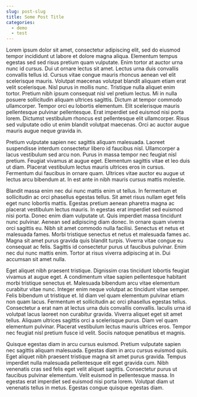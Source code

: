 ```yaml
---
slug: post-slug
title: Some Post Title
categories:
  - demo
  - test
---
```


Lorem ipsum dolor sit amet, consectetur adipiscing elit, sed do eiusmod tempor incididunt ut labore et dolore magna aliqua. Elementum tempus egestas sed sed risus pretium quam vulputate. Enim tortor at auctor urna nunc id cursus. Dui ut ornare lectus sit amet. Lectus urna duis convallis convallis tellus id. Cursus vitae congue mauris rhoncus aenean vel elit scelerisque mauris. Volutpat maecenas volutpat blandit aliquam etiam erat velit scelerisque. Nisl purus in mollis nunc. Tristique nulla aliquet enim tortor. Pretium nibh ipsum consequat nisl vel pretium lectus. Mi in nulla posuere sollicitudin aliquam ultrices sagittis. Dictum at tempor commodo ullamcorper. Tempor orci eu lobortis elementum. Elit scelerisque mauris pellentesque pulvinar pellentesque. Erat imperdiet sed euismod nisi porta lorem. Dictumst vestibulum rhoncus est pellentesque elit ullamcorper. Risus sed vulputate odio ut enim blandit volutpat maecenas. Orci ac auctor augue mauris augue neque gravida in.

Pretium vulputate sapien nec sagittis aliquam malesuada. Laoreet suspendisse interdum consectetur libero id faucibus nisl. Ullamcorper a lacus vestibulum sed arcu non. Purus in massa tempor nec feugiat nisl pretium. Feugiat vivamus at augue eget. Elementum sagittis vitae et leo duis ut diam. Placerat vestibulum lectus mauris ultrices eros in cursus. Fermentum dui faucibus in ornare quam. Ultrices vitae auctor eu augue ut lectus arcu bibendum at. In est ante in nibh mauris cursus mattis molestie.

Blandit massa enim nec dui nunc mattis enim ut tellus. In fermentum et sollicitudin ac orci phasellus egestas tellus. Sit amet risus nullam eget felis eget nunc lobortis mattis. Egestas pretium aenean pharetra magna ac placerat vestibulum lectus mauris. In egestas erat imperdiet sed euismod nisi porta. Donec enim diam vulputate ut. Quis imperdiet massa tincidunt nunc pulvinar. Aenean sed adipiscing diam donec. In ornare quam viverra orci sagittis eu. Nibh sit amet commodo nulla facilisi. Senectus et netus et malesuada fames. Morbi tristique senectus et netus et malesuada fames ac. Magna sit amet purus gravida quis blandit turpis. Viverra vitae congue eu consequat ac felis. Sagittis id consectetur purus ut faucibus pulvinar. Enim nec dui nunc mattis enim. Tortor at risus viverra adipiscing at in. Dui accumsan sit amet nulla.

Eget aliquet nibh praesent tristique. Dignissim cras tincidunt lobortis feugiat vivamus at augue eget. A condimentum vitae sapien pellentesque habitant morbi tristique senectus et. Malesuada bibendum arcu vitae elementum curabitur vitae nunc. Integer enim neque volutpat ac tincidunt vitae semper. Felis bibendum ut tristique et. Id diam vel quam elementum pulvinar etiam non quam lacus. Fermentum et sollicitudin ac orci phasellus egestas tellus. Consectetur a erat nam at lectus urna duis convallis convallis. Iaculis urna id volutpat lacus laoreet non curabitur gravida. Viverra aliquet eget sit amet tellus. Aliquam ultrices sagittis orci a scelerisque purus. Diam vel quam elementum pulvinar. Placerat vestibulum lectus mauris ultrices eros. Tempor nec feugiat nisl pretium fusce id velit. Sociis natoque penatibus et magnis.

Quisque egestas diam in arcu cursus euismod. Pretium vulputate sapien nec sagittis aliquam malesuada. Egestas diam in arcu cursus euismod quis. Eget aliquet nibh praesent tristique magna sit amet purus gravida. Tempus imperdiet nulla malesuada pellentesque elit eget gravida cum. Nibh venenatis cras sed felis eget velit aliquet sagittis. Consectetur purus ut faucibus pulvinar elementum. Velit euismod in pellentesque massa. In egestas erat imperdiet sed euismod nisi porta lorem. Volutpat diam ut venenatis tellus in metus. Egestas congue quisque egestas diam.